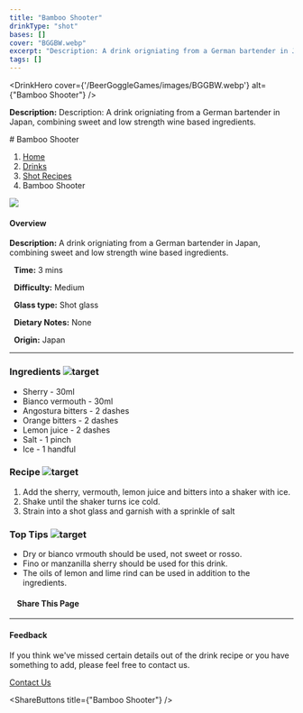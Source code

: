 ```yaml
---
title: "Bamboo Shooter"
drinkType: "shot"
bases: []
cover: "BGGBW.webp"
excerpt: "Description: A drink origniating from a German bartender in Japan, combining sweet and low strength wine based ingredients."
tags: []
---
```



<DrinkHero
  cover={'/BeerGoggleGames/images/BGGBW.webp'}
  alt={"Bamboo Shooter"}
/>

<DrinkSection title="Overview" icon="/BeerGoggleGames/images/info.webp">
<p><strong>Description:</strong> Description: A drink origniating from a German bartender in Japan, combining sweet and low strength wine based ingredients.</p>
</DrinkSection>

<DrinkSection title="Ingredients" icon="/BeerGoggleGames/images/liquor.webp">
<!-- Add ingredients -->
</DrinkSection>

<DrinkSection title="Method" icon="/BeerGoggleGames/images/question.webp">
# Bamboo Shooter

1.  [Home](/)
2.  [Drinks](drinks)
3.  [Shot Recipes](drinks/shotrecipes)
4.  Bamboo Shooter

![](/images/bamboo-shooter.webp)

#### Overview

**Description:** A drink origniating from a German bartender in Japan, combining sweet and low strength wine based ingredients.

  **Time:** 3 mins

  **Difficulty:** Medium

  **Glass type:** Shot glass

  **Dietary Notes:** None

  **Origin:** Japan

* * *

### Ingredients ![target](/images/liquor.webp)

-   Sherry - 30ml
-   Bianco vermouth - 30ml
-   Angostura bitters - 2 dashes
-   Orange bitters - 2 dashes
-   Lemon juice - 2 dashes
-   Salt - 1 pinch
-   Ice - 1 handful

### Recipe ![target](/images/rules.webp)

1.  Add the sherry, vermouth, lemon juice and bitters into a shaker with ice.
2.  Shake until the shaker turns ice cold.
3.  Strain into a shot glass and garnish with a sprinkle of salt

### Top Tips ![target](/images/lightbulb.webp)

-   Dry or bianco vrmouth should be used, not sweet or rosso.
-   Fino or manzanilla sherry should be used for this drink.
-   The oils of lemon and lime rind can be used in addition to the ingredients.

####     Share This Page

[](https://www.facebook.com/sharer/sharer.php?u=beergogglegames.co.uk/Drinks/ShotRecipes/bamboo.shooter)[](https://www.instagram.com/direct/new/)[](https://twitter.com/intent/tweet?url=beergogglegames.co.uk/Drinks/ShotRecipes/bamboo.shooter)

* * *

#### Feedback

If you think we've missed certain details out of the drink recipe or you have something to add, please feel free to contact us.

  
  
  
[Contact Us](contact)
</DrinkSection>



<ShareButtons title={"Bamboo Shooter"} />
<FeedbackCard></FeedbackCard>
